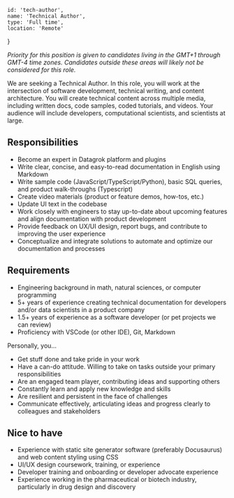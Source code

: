 <!-- markdownlint-disable first-line-h1 -->


    id: 'tech-author',
    name: 'Technical Author',
    type: 'Full time',
    location: 'Remote'
}

<Card meta={meta}>

_Priority for this position is given to candidates living in the GMT+1 through
GMT-4 time zones. Candidates outside these areas will likely not be considered
for this role._

We are seeking a Technical Author. In this role, you will work at the
intersection of software development, technical writing, and content
architecture. You will create technical content across multiple media, including
written docs, code samples, coded tutorials, and videos. Your audience will
include developers, computational scientists, and scientists at large.

## Responsibilities

* Become an expert in Datagrok platform and plugins
* Write clear, concise, and easy-to-read documentation in English using Markdown
* Write sample code (JavaScript/TypeScript/Python), basic SQL queries, and
  product walk-throughs (Typescript)
* Create video materials (product or feature demos, how-tos, etc.)
* Update UI text in the codebase
* Work closely with engineers to stay up-to-date about upcoming features and
  align documentation with product development
* Provide feedback on UX/UI design, report bugs, and contribute to improving the
  user experience
* Conceptualize and integrate solutions to automate and optimize our
  documentation and processes

## Requirements

* Engineering background in math, natural sciences, or computer programming
* 5+ years of experience creating technical documentation for developers and/or
  data scientists in a product company
* 1.5+ years of experience as a software developer (or pet projects we can review)
* Proficiency with VSCode (or other IDE), Git, Markdown

Personally, you…

* Get stuff done and take pride in your work
* Have a can-do attitude. Willing to take on tasks outside your primary responsibilities
* Are an engaged team player, contributing ideas and supporting others
* Constantly learn and apply new knowledge and skills
* Are resilient and persistent in the face of challenges
* Communicate effectively, articulating ideas and progress clearly to colleagues and stakeholders

## Nice to have

* Experience with static site generator software (preferably Docusaurus) and web
  content styling using CSS
* UI/UX design coursework, training, or experience
* Developer training and onboarding or developer advocate experience
* Experience working in the pharmaceutical or biotech industry, particularly in
  drug design and discovery

</Card>
